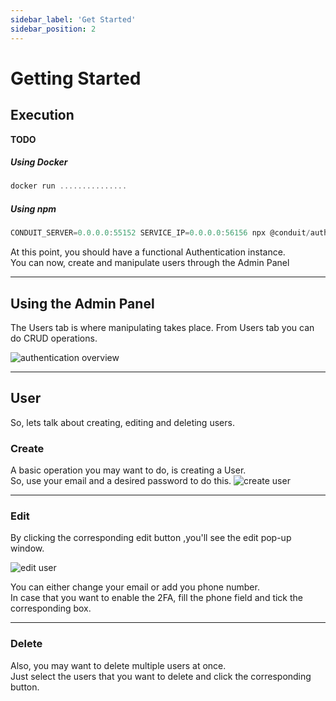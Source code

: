 ```yaml
---
sidebar_label: 'Get Started'
sidebar_position: 2
---
```


# Getting Started

## Execution

**TODO**

##### Using Docker

```jsx
docker run ...............
```

##### Using npm

```jsx
CONDUIT_SERVER=0.0.0.0:55152 SERVICE_IP=0.0.0.0:56156 npx @conduit/authentication start
```

At this point, you should have a functional Authentication instance.<br />
You can now, create and manipulate users  through the Admin Panel

-------------------------------------------------

## Using the Admin Panel

The Users tab is where manipulating takes place. From Users tab you can do CRUD operations.

![authentication overview](/img/modules/authentication/admin/authentication_overview.png)

-------------------------------------------------

## User

So, lets talk about creating, editing and deleting users.

### Create

A basic operation you may want to do, is creating a User.<br />
So, use your email and a desired password to do this.
![create user](/img/modules/authentication/admin/add_user.png)

-------------------------------------------------

### Edit

By clicking the corresponding edit button ,you'll see the edit pop-up window.

![edit user](/img/modules/authentication/admin/edit_user.png)

You can either change your email or add you phone number.<br/>
In case that you want to enable the 2FA, fill the phone field and tick the corresponding box.<br/>

-------------------------------------------------

### Delete

Also, you may want to delete multiple users at once.<br />
Just select the users that you want to delete and click the corresponding button.
